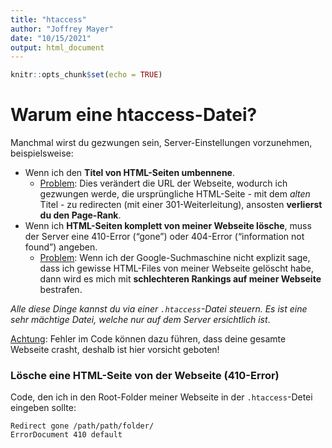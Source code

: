 ```yaml
---
title: "htaccess"
author: "Joffrey Mayer"
date: "10/15/2021"
output: html_document
---
```


```r
knitr::opts_chunk$set(echo = TRUE)
```

# Warum eine htaccess-Datei?

Manchmal wirst du gezwungen sein, Server-Einstellungen vorzunehmen, beispielsweise:

- Wenn ich den **Titel von HTML-Seiten umbennene**. 
  - <u>Problem</u>: Dies verändert die URL der Webseite, wodurch ich gezwungen werde, die ursprüngliche HTML-Seite - mit dem _alten_ Titel - zu redirecten (mit einer 301-Weiterleitung), ansosten **verlierst du den Page-Rank**.
- Wenn ich **HTML-Seiten komplett von meiner Webseite lösche**, muss der Server eine 410-Error ("gone") oder 404-Error ("information not found") angeben.
  - <u>Problem</u>: Wenn ich der Google-Suchmaschine nicht explizit sage, dass ich gewisse HTML-Files von meiner Webseite gelöscht habe, dann wird es mich mit **schlechteren Rankings auf meiner Webseite** bestrafen.
  
*Alle diese Dinge kannst du via einer `.htaccess`-Datei steuern. Es ist eine sehr mächtige Datei, welche nur auf dem Server ersichtlich ist*. 

<u>Achtung</u>: Fehler im Code können dazu führen, dass deine gesamte Webseite crasht, deshalb ist hier vorsicht geboten!
  
### Lösche eine HTML-Seite von der Webseite (410-Error)
  
Code, den ich in den Root-Folder meiner Webseite in der `.htaccess`-Detei eingeben sollte:

```
Redirect gone /path/path/folder/
ErrorDocument 410 default
```

